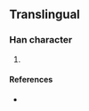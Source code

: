 {{character info/new}}
==Translingual==

===Han character===
{{Han char|rn=85|rad=水|as=20|sn=23|four=|canj=EYNC|ids=⿰氵贏}}

# {{defn|Han|sort=水20}}

====References====
* {{Han ref|kx=0663.421|hdz=31797.041|uh=705C|ud=28764}}